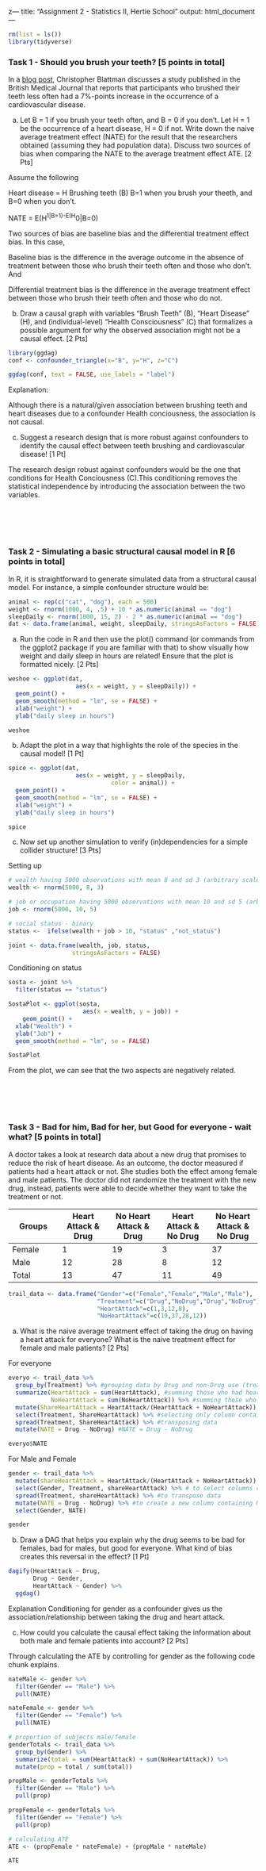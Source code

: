 z---
title: "Assignment 2 - Statistics II, Hertie School"
output: html_document
---


```r
rm(list = ls())
library(tidyverse)

```


### Task 1 - Should you brush your teeth? [5 points in total]

In a [blog post](https://chrisblattman.com/2010/06/01/does-brushing-your-teeth-lower-cardiovascular-disease/), Christopher Blattman discusses a study published in the British Medical Journal that reports that participants who brushed their teeth less often had a 7%-points increase in the occurrence of a cardiovascular disease.

a)  Let B = 1 if you brush your teeth often, and B = 0 if you don’t. Let H = 1 be the occurrence of a heart disease, H = 0 if not. Write down the naive average treatment effect (NATE) for the result that the researchers obtained (assuming they had population data). Discuss two sources of bias when comparing the NATE to the average treatment effect ATE.  [2 Pts]

Assume the following

Heart disease = H
Brushing teeth (B)
B=1 when you brush your theeth, and 
B=0 when you don't.

NATE = E(H^1|B=1)-E(H^0|B=0)

Two sources of bias are baseline bias and the differential treatment effect bias. In this case, 

Baseline bias is the difference in the average outcome in the absence of treatment between those who brush their teeth often and those who don't. And

Differential treatment bias is the difference in the average treatment effect between those who brush their teeth often and those who do not.

b) Draw a causal graph with variables "Brush Teeth" (B), "Heart Disease" (H), and (individual-level) "Health Consciousness" (C) that formalizes a possible argument for why the observed association might not be a causal effect. [2 Pts]

```r
library(ggdag)
conf <- confounder_triangle(x="B", y="H", z="C")

ggdag(conf, text = FALSE, use_labels = "label")
```
Explanation:

Although there is a natural/given association between brushing teeth and heart diseases due to a confounder Health conciousness, the association is not causal.



c) Suggest a research design that is more robust against confounders to identify the causal effect between teeth brushing and cardiovascular disease! [1 Pt]

The research design robust against confounders would be the one that conditions for Health Conciousness (C).This conditioning removes the statistical independence by introducing the association between the two variables. 


<br>
========================================================


### Task 2 - Simulating a basic structural causal model in R [6 points in total]

In R, it is straightforward to generate simulated data from a structural causal model. For instance, a simple confounder structure would be:

```r
animal <- rep(c("cat", "dog"), each = 500)
weight <- rnorm(1000, 4, .5) + 10 * as.numeric(animal == "dog")
sleepDaily <- rnorm(1000, 15, 2) - 2 * as.numeric(animal == "dog")
dat <- data.frame(animal, weight, sleepDaily, stringsAsFactors = FALSE)
```


a) Run the code in R and then use the plot() command (or commands from the ggplot2 package if you are familiar with that) to show visually how weight and daily sleep in hours are related! Ensure that the plot is formatted nicely. [2 Pts]

```r
weshoe <- ggplot(dat, 
                   aes(x = weight, y = sleepDaily)) +
  geom_point() +
  geom_smooth(method = "lm", se = FALSE) + 
  xlab("weight") + 
  ylab("daily sleep in hours")

weshoe

```

b) Adapt the plot in a way that highlights the role of the species in the causal model! [1 Pt]

```r
spice <- ggplot(dat, 
                   aes(x = weight, y = sleepDaily, 
                             color = animal)) +
  geom_point() + 
  geom_smooth(method = "lm", se = FALSE) +
  xlab("weight") + 
  ylab("daily sleep in hours") 

spice
```

c) Now set up another simulation to verify (in)dependencies for a simple collider structure! [3 Pts]

Setting up
```r
# wealth having 5000 observations with mean 8 and sd 3 (arbitrary scale)
wealth <- rnorm(5000, 8, 3)

# job or occupation having 5000 observations with mean 10 and sd 5 (arbitrary scale)
job <- rnorm(5000, 10, 5)

# social status - binary
status <-  ifelse(wealth + job > 10, "status" ,"not_status") 

joint <- data.frame(wealth, job, status, 
                  stringsAsFactors = FALSE)
```

Conditioning on status
```r
sosta <- joint %>% 
  filter(status == "status")

SostaPlot <- ggplot(sosta, 
                     aes(x = wealth, y = job)) +
    geom_point() +
  xlab("Wealth") + 
  ylab("Job") +
  geom_smooth(method = "lm", se = FALSE)

SostaPlot
```

From the plot, we can see that the two aspects are negatively related.

<br>
========================================================



### Task 3 - Bad for him, Bad for her, but Good for everyone - wait what? [5 points in total]

A doctor takes a look at research data about a new drug that promises to reduce the risk of heart disease. As an outcome, the doctor measured if patients had a heart attack or not. She studies both the effect among female and male patients. The doctor did not randomize the treatment with the new drug, instead, patients were able to decide whether they want to take the treatment or not.

| Groups       | Heart Attack & Drug  | No Heart Attack & Drug | Heart Attack & No Drug   | No Heart Attack &  No Drug |   
|------------- | ------------- | ------------- | ------------- |------------- |
|Female        | 1             | 19            | 3             | 37           |
|Male          | 12            | 28            | 8             | 12           |
|Total         | 13            | 47            | 11            | 49           |


```r
trail_data <- data.frame("Gender"=c("Female","Female","Male","Male"),
                         "Treatment"=c("Drug","NoDrug","Drug","NoDrug"),
                         "HeartAttack"=c(1,3,12,8),
                         "NoHeartAttack"=c(19,37,28,12))
```


a) What is the naive average treatment effect of taking the drug on having a heart attack for everyone? What is the naive treatment effect for female and male patients? [2 Pts]

For everyone
```r
everyo <- trail_data %>% 
  group_by(Treatment) %>% #grouping data by Drug and non-Drug use (treatment)
  summarize(HeartAttack = sum(HeartAttack), #summing those who had heartattack
            NoHeartAttack = sum(NoHeartAttack)) %>% #summing those who did not have a heartattack
  mutate(ShareHeartAttack = HeartAttack/(HeartAttack + NoHeartAttack)) %>% #creating a new column with the proportion
  select(Treatment, ShareHeartAttack) %>% #selecting only column containing whether treatment was used or not 
  spread(Treatment, ShareHeartAttack) %>% #transposing data
  mutate(NATE = Drug - NoDrug) #NATE = Drug - NoDrug    

everyo$NATE
```
For Male and Female
```r
gender <- trail_data %>% 
  mutate(shareHeartAttack = HeartAttack/(HeartAttack + NoHeartAttack)) %>% # to get proportions
  select(Gender, Treatment, shareHeartAttack) %>% # to select columns containing gender, whether drug was used and proportions
  spread(Treatment, shareHeartAttack) %>% #to transpose data
  mutate(NATE = Drug - NoDrug) %>% #to create a new column containing NATE for each gender
  select(Gender, NATE)

gender
```

b) Draw a DAG that helps you explain why the drug seems to be bad for females, bad for males, but good for everyone. What kind of bias creates this reversal in the effect? [1 Pt]

```r
dagify(HeartAttack ~ Drug,
       Drug ~ Gender,
       HeartAttack ~ Gender) %>% 
  ggdag()
```
Explanation
Conditioning for gender as a confounder gives us the association/relationship between taking the drug and heart attack.


c) How could you calculate the causal effect taking the information about both male and female patients into account? [2 Pts]

Through calculating the ATE by controlling for gender as the following code chunk explains.
```r
nateMale <- gender %>% 
  filter(Gender == "Male") %>% 
  pull(NATE)

nateFemale <- gender %>% 
  filter(Gender == "Female") %>% 
  pull(NATE)

# proportion of subjects male/female
genderTotals <- trail_data %>% 
  group_by(Gender) %>% 
  summarize(total = sum(HeartAttack) + sum(NoHeartAttack)) %>% 
  mutate(prop = total / sum(total))

propMale <- genderTotals %>% 
  filter(Gender == "Male") %>% 
  pull(prop)

propFemale <- genderTotals %>% 
  filter(Gender == "Female") %>% 
  pull(prop)

# calculating ATE
ATE <- (propFemale * nateFemale) + (propMale * nateMale)

ATE
```

